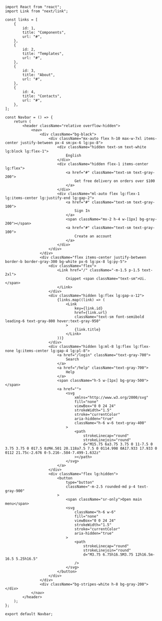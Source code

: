 ```tsx
import React from "react";
import Link from "next/link";

const links = [
    {
        id: 1,
        title: "Components",
        url: "#",
    },
    {
        id: 2,
        title: "Templates",
        url: "#",
    },
    {
        id: 3,
        title: "About",
        url: "#",
    },
    {
        id: 4,
        title: "Contacts",
        url: "#",
    },
];

const Navbar = () => {
    return (
        <header className="relative overflow-hidden">
            <nav>
                <div className="bg-black">
                    <div className="mx-auto flex h-10 max-w-7xl items-center justify-between px-4 sm:px-6 lg:px-8">
                        <div className="hidden text-sm text-white lg:block lg:flex-1">
                            English
                        </div>
                        <div className="hidden flex-1 items-center lg:flex">
                            <a href="#" className="text-sm text-gray-200">
                                Get free delivery on orders over $100
                            </a>
                        </div>
                        <div className="ml-auto flex lg:flex-1 lg:items-center lg:justify-end lg:gap-2">
                            <a href="#" className="text-sm text-gray-100">
                                Sign In
                            </a>
                            <span className="mx-2 h-4 w-[1px] bg-gray-200"></span>
                            <a href="#" className="text-sm text-gray-100">
                                Create an account
                            </a>
                        </div>
                    </div>
                </div>
                <div className="flex items-center justify-between border-b border-gray-300 bg-white px-6 lg:px-8 lg:py-5">
                    <div className="flex">
                        <Link href="/" className="-m-1.5 p-1.5 text-2xl">
                            Cnippet <span className="text-sm">Ui.</span>
                        </Link>
                    </div>
                    <div className="hidden lg:flex lg:gap-x-12">
                        {links.map((link) => (
                            <Link
                                key={link.id}
                                href={link.url}
                                className="text-sm font-semibold leading-6 text-gray-800 hover:text-gray-950"
                            >
                                {link.title}
                            </Link>
                        ))}
                    </div>
                    <div className="hidden lg:ml-8 lg:flex lg:flex-none lg:items-center lg:gap-4 lg:pl-8">
                        <a href="/login" className="text-gray-700">
                            Search
                        </a>
                        <a href="/help" className="text-gray-700">
                            Help
                        </a>
                        <span className="h-5 w-[1px] bg-gray-500"></span>
                        <a href="">
                            <svg
                                xmlns="http://www.w3.org/2000/svg"
                                fill="none"
                                viewBox="0 0 24 24"
                                strokeWidth="1.5"
                                stroke="currentColor"
                                aria-hidden="true"
                                className="h-6 w-6 text-gray-400"
                            >
                                <path
                                    strokeLinecap="round"
                                    strokeLinejoin="round"
                                    d="M15.75 6a3.75 3.75 0 11-7.5 0 3.75 3.75 0 017.5 0zM4.501 20.118a7.5 7.5 0 0114.998 0A17.933 17.933 0 0112 21.75c-2.676 0-5.216-.584-7.499-1.632z"
                                ></path>
                            </svg>
                        </a>
                    </div>
                    <div className="flex lg:hidden">
                        <button
                            type="button"
                            className="-m-2.5 rounded-md p-4 text-gray-900"
                        >
                            <span className="sr-only">Open main menu</span>
                            <svg
                                className="h-6 w-6"
                                fill="none"
                                viewBox="0 0 24 24"
                                strokeWidth="1.5"
                                stroke="currentColor"
                                aria-hidden="true"
                            >
                                <path
                                    strokeLinecap="round"
                                    strokeLinejoin="round"
                                    d="M3.75 6.75h16.5M3.75 12h16.5m-16.5 5.25h16.5"
                                />
                            </svg>
                        </button>
                    </div>
                </div>
                <div className="bg-stripes-white h-8 bg-gray-200"></div>
            </nav>
        </header>
    );
};

export default Navbar;
```